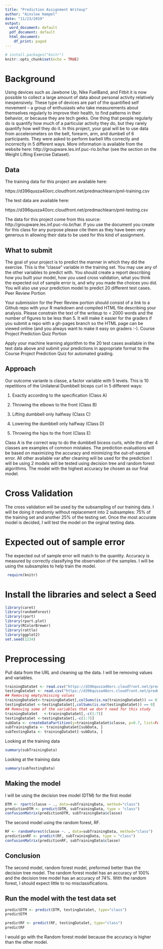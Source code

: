 ```yaml
---
title: "Prediction Assignment Writeup"
author: "Ainslee Hampel"
date: "11/23/2019"
output:
  word_document: default
  pdf_document: default
  html_document:
    df_print: paged
---
```


```r
# install.packages("knitr")
knitr::opts_chunk$set(echo = TRUE)
```
# Background
Using devices such as Jawbone Up, Nike FuelBand, and Fitbit it is now possible to collect a large amount of data about personal activity relatively inexpensively. These type of devices are part of the quantified self movement – a group of enthusiasts who take measurements about themselves regularly to improve their health, to find patterns in their behavior, or because they are tech geeks. One thing that people regularly do is quantify how much of a particular activity they do, but they rarely quantify how well they do it. In this project, your goal will be to use data from accelerometers on the belt, forearm, arm, and dumbell of 6 participants. They were asked to perform barbell lifts correctly and incorrectly in 5 different ways. More information is available from the website here: http://groupware.les.inf.puc-rio.br/har (see the section on the Weight Lifting Exercise Dataset). 

## Data

The training data for this project are available here:

https://d396qusza40orc.cloudfront.net/predmachlearn/pml-training.csv

The test data are available here:

https://d396qusza40orc.cloudfront.net/predmachlearn/pml-testing.csv

The data for this project come from this source: http://groupware.les.inf.puc-rio.br/har. If you use the document you create for this class for any purpose please cite them as they have been very generous in allowing their data to be used for this kind of assignment. 

## What to submit
The goal of your project is to predict the manner in which they did the exercise. This is the "classe" variable in the training set. You may use any of the other variables to predict with. You should create a report describing how you built your model, how you used cross validation, what you think the expected out of sample error is, and why you made the choices you did. You will also use your prediction model to predict 20 different test cases.
Peer Review Portion

Your submission for the Peer Review portion should consist of a link to a Github repo with your R markdown and compiled HTML file describing your analysis. Please constrain the text of the writeup to < 2000 words and the number of figures to be less than 5. It will make it easier for the graders if you submit a repo with a gh-pages branch so the HTML page can be viewed online (and you always want to make it easy on graders :-).
Course Project Prediction Quiz Portion

Apply your machine learning algorithm to the 20 test cases available in the test data above and submit your predictions in appropriate format to the Course Project Prediction Quiz for automated grading. 

## Approach

Our outcome varianle is classe, a factor variable with 5 levels. This is 10 repetitions of the Unilateral Dumbbell biceps curl in 5 different ways:

1) Exactly according to the specification (Class A)

2) Throwing the elbows to the front (Class B)

3) Lifting dumbbell only halfway (Class C)

4) Lowering the dumbbell only halfway (Class D)

5) Throwing the hips to the front (Class E)

Class A is the correct way to do the dumbbell biceos curls, while the other 4 classes are examples of common mistakes. The prediction evaluations will be based on maximizing the accuracy and minimizing the out-of-sample error. All other available var after cleaning will be used for the prediction
I will be using 2 models will be tested using decision tree and random forest algorithms. The model with the highest accuracy be chosen as our final model.

# Cross Validation
The cross validation will be used by the subsampling of our training data. I will be doing it randomly without replacement into 2 subsamples: 75% of the training set and another 25% of the testing set. Once the most accurate model is decided, I will test the model on the orginal testing data.

# Expected out of sample error

The expected out of sample error will match to the quantity. Accuracy is measured by correctly classifying the observation of the samples. I will be using the subsamples to help train the model.  




```r
 require(knitr)
```

# Install the libraries and select a Seed

```r
library(caret)
library(randomForest)
library(rpart)
library(rpart.plot)
library(RColorBrewer)
library(rattle)
library(ggplot2)
set.seed(1234)
```
# Preprocessing

Pull data from the URL and cleaning up the data. I will be removing values and variables.
```r
trainingDataSet <- read.csv("https://d396qusza40orc.cloudfront.net/predmachlearn/pml-training.csv", na.strings=c("", " ","NA"))
testingDataSet <- read.csv("https://d396qusza40orc.cloudfront.net/predmachlearn/pml-testing.csv", na.strings=c("", " ","NA"))
## Removing empty/missing values
trainingDataSet<-trainingDataSet[,colSums(is.na(trainingDataSet)) == 0]
testingDataSet <-testingDataSet[,colSums(is.na(testingDataSet)) == 0]
## Removing some of the variables that we don't need for this study
trainingDataSet   <-trainingDataSet[,-c(1:7)]
testingDataSet <-testingDataSet[,-c(1:7)]
subData <- createDataPartition(y=trainingDataSet$classe, p=0.7, list=FALSE)
subTrainingData <- trainingDataSet[subData, ]
subTestingData <- trainingDataSet[-subData, ]
```

Looking at the training data
```r
summary(subTrainingData)
```

Looking at the training data
```r
summary(subTestingData)
```

## Making the model
I will be using the decision tree model (DTM) for the first model

```r
DTM <- rpart(classe ~ ., data=subTrainingData, method="class")
predictionDTM <- predict(DTM, subTrainingData, type = "class")
confusionMatrix(predictionDTM, subTrainingData$classe)
```


The second model using the random forest, RF.

```r
RF <- randomForest(classe ~. , data=subTrainingData, method="class")
predictionRF <- predict(RF, subTrainingData, type = "class")
confusionMatrix(predictionRF, subTrainingData$classe)
```



## Conclusion
The second model, random forest model, preformed better than the decision tree model. The random forest model has an accuracy of 100% and the decision tree model has an accuracy of 74%. With the random forest, I should expect little to no misclassifications.


## Run the model with the test data set

```r
predictDTM <- predict(DTM, testingDataSet, type="class")
predictDTM
```

```r
predictRF <- predict(RF, testingDataSet, type="class")
predictRF
```

I would go with the Random forest model because the accuracy is higher than the other model.




